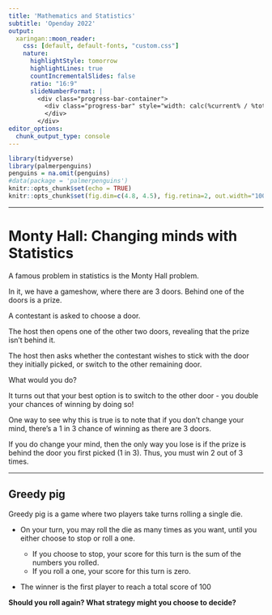 ```yaml
---
title: 'Mathematics and Statistics'
subtitle: 'Openday 2022'
output:
  xaringan::moon_reader:
    css: [default, default-fonts, "custom.css"]
    nature:
      highlightStyle: tomorrow
      highlightLines: true
      countIncrementalSlides: false
      ratio: "16:9"
      slideNumberFormat: |
        <div class="progress-bar-container">
          <div class="progress-bar" style="width: calc(%current% / %total% * 100%);">
          </div>
        </div>
editor_options:
  chunk_output_type: console
---
```


```r
library(tidyverse)
library(palmerpenguins)
penguins = na.omit(penguins)
#data(package = 'palmerpenguins')
knitr::opts_chunk$set(echo = TRUE)
knitr::opts_chunk$set(fig.dim=c(4.8, 4.5), fig.retina=2, out.width="100%")
```

---

# Monty Hall: Changing minds with Statistics


A famous problem in statistics is the Monty Hall problem.

In it, we have a gameshow, where there are 3 doors. Behind one
of the doors is a prize.

A contestant is asked to choose a door.

The host then opens one of the other two doors, revealing that
the prize isn't behind it.

The host then asks whether the contestant wishes to stick with the door they initially picked, or switch to the other remaining door.

What would you do?

It turns out that your best option is to switch to the other door - you double your chances of winning by doing so!

One way to see why this is true is to note that if you don't change your mind, there's a 1 in 3 chance of winning as there are 3 doors.

If you do change your mind, then the only way you lose is if the prize is behind the door you first picked (1 in 3). Thus, you must win 2 out of 3 times.

---

## Greedy pig

Greedy pig is a game where two players take turns rolling a single die.

- On your turn, you may roll the die as many times as you want, until you either choose to stop or roll a one.

    - If you choose to stop, your score for this turn is the sum of the numbers you rolled.
    - If you roll a one, your score for this turn is zero.

- The winner is the first player to reach a total score of 100

**Should you roll again? What strategy might you choose to decide?**

